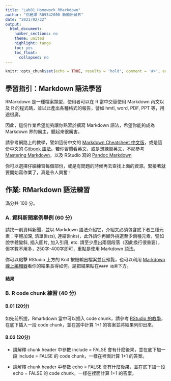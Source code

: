 ---
title: "Lab01_Homework_RMarkdown"
author: "你是誰 R09342000 新聞所碩五"
date: "2021/02/22"
output:
  html_document:
    number_sections: no
    theme: united
    highlight: tango
    toc: yes
    toc_float:
      collapsed: no
---

```{r setup, include=FALSE}
knitr::opts_chunk$set(echo = TRUE, results = 'hold', comment = '#>', error = TRUE)
```

## 學習指引：Markdown 語法學習

RMarkdown 是一種檔案類型，使用者可以在 R 當中交替使用 Markdown 內文以及 R 的程式碼，並以此產出各種格式的報告，譬如 hmtl, word, PDF, PPT 等，用途很廣。

因此，這份作業希望能夠讓你熟習於撰寫 Markdown 語法，希望你能夠成為 Markdown 界的霸主，聽起來很厲害。

請參考網路上的教學，譬如這份中文的 [Markdown Cheatsheet 中文版](https://gist.github.com/billy3321/1001749662c370887c63bb30f26c9e6e)，或是這份中文的 [Gitbook 語法
](https://cowmanchiang.me/gitbook/gitbook/contents/how.html)。若你習慣看英文，或是想練習英文，不妨參考 [Mastering Markdown](https://guides.github.com/features/mastering-markdown/)，以及 RStudio 寫的 [Pandoc Markdown
](https://rmarkdown.rstudio.com/authoring_pandoc_markdown.html)

你可以選擇仔細練習每個部份，或是有問題的時候再去查找上面的資源。緊接著就要開始寫作業了，真是令人興奮！

## 作業: RMarkdown 語法練習

滿分共 100 分。

### A. 資料新聞案例舉例 (60 分) 

請找一則資料新聞，並以 Markdown 語法介紹它，介紹文必須包含底下者三種元素：字體加深, 清單(lists), 連結(links)，此外請你再額外挑選至少兩種元素，譬如說字體變斜, 插入圖片, 加入引用, etc.  請至少產出兩個段落（因此換行很重要），但字數不用多，250字-400字即可，重點是使用 Markdown 語法。

你可以點擊 RStudio 上方的 Knit 按鈕輸出檔案並且預覽，也可以利用
 [Markdown 線上編輯器](https://jbt.github.io/markdown-editor)看你的結果長得如何。請把結果貼在`#### 結果`下方。
 
#### 結果

### B. R code chunk 練習 (40 分) 

#### B.01 (20分)

如先前所提，Rmarkdown 當中可以插入 code chunk，請參考 [RStudio 的教學](https://rmarkdown.rstudio.com/lesson-3.html)，在底下插入一段 code chunk，並在當中計算 1+1 的答案並將結果列印出來。

#### B.02 (20分)
- 請解釋 chunk header 中參數 include = FALSE 會有什麼後果，並在底下加一段 include = FALSE 的 code chunk，一樣在裡面計算 1+1 的答案。

- 請解釋 chunk header 中參數 echo = FALSE 會有什麼後果，並在底下加一段 echo = FALSE 的 code chunk，一樣在裡面計算 1+1 的答案。



